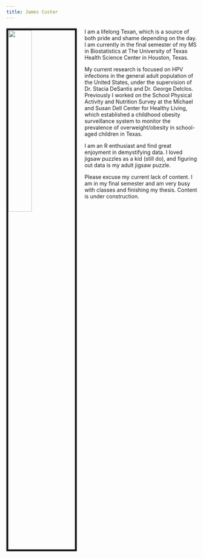 ```yaml
---
title: James Custer
---
```


<div style="margin-top: 20px">
<img src="images/james.png" style="width:35%; border:5px solid; margin-right: 20px" align="left">


I am a lifelong Texan, which is a source of both pride and shame depending on the day. I am currently in the final semester of my MS in Biostatistics at The University of Texas Health Science Center in Houston, Texas.

My current research is focused on HPV infections in the general adult population of the United States, under the supervision of Dr. Stacia DeSantis and Dr. George Delclos. Previously I worked on the School Physical Activity and Nutrition Survey at the Michael and Susan Dell Center for Healthy Living, which established a childhood obesity surveillance system to monitor the prevalence of overweight/obesity in school-aged children in Texas.

I am an R enthusiast and find great enjoyment in demystifying data. I loved jigsaw puzzles as a kid (still do), and figuring out data is my adult jigsaw puzzle. 

Please excuse my current lack of content. I am in my final semester and am very busy with classes and finishing my thesis. Content is under construction.
</div>